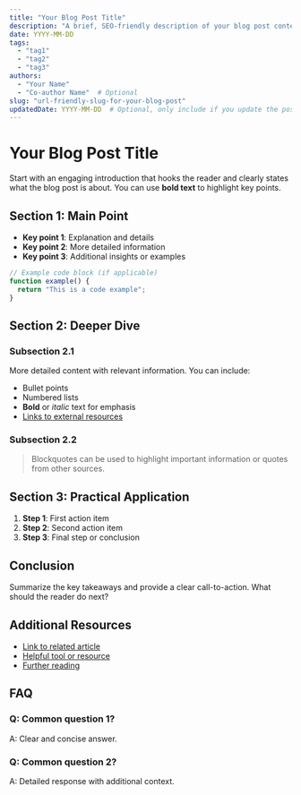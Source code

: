 ```yaml
---
title: "Your Blog Post Title"
description: "A brief, SEO-friendly description of your blog post content that appears in search results and social media previews."
date: YYYY-MM-DD
tags:
  - "tag1"
  - "tag2"
  - "tag3"
authors:
  - "Your Name"
  - "Co-author Name"  # Optional
slug: "url-friendly-slug-for-your-blog-post"
updatedDate: YYYY-MM-DD  # Optional, only include if you update the post
---
```


# Your Blog Post Title

Start with an engaging introduction that hooks the reader and clearly states what the blog post is about. You can use **bold text** to highlight key points.

## Section 1: Main Point

- **Key point 1**: Explanation and details
- **Key point 2**: More detailed information
- **Key point 3**: Additional insights or examples

```javascript
// Example code block (if applicable)
function example() {
  return "This is a code example";
}
```

## Section 2: Deeper Dive

### Subsection 2.1

More detailed content with relevant information. You can include:

- Bullet points
- Numbered lists
- **Bold** or *italic* text for emphasis
- [Links to external resources](#)

### Subsection 2.2

> Blockquotes can be used to highlight important information or quotes from other sources.

## Section 3: Practical Application

1. **Step 1**: First action item
2. **Step 2**: Second action item
3. **Step 3**: Final step or conclusion

## Conclusion

Summarize the key takeaways and provide a clear call-to-action. What should the reader do next?

## Additional Resources

- [Link to related article](#)
- [Helpful tool or resource](#)
- [Further reading](#)

## FAQ

### Q: Common question 1?
A: Clear and concise answer.

### Q: Common question 2?
A: Detailed response with additional context.
